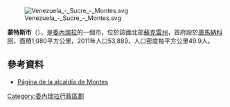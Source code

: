 [[Image:Venezuela_-_Sucre_-_Montes.svg|right]]

'''蒙特斯市'''（{{lang-es|Municipio Montes}}），是[[委內瑞拉|委內瑞拉]]的一個市，位於該國北部[[蘇克雷州|蘇克雷州]]，首府設於[[庫馬納科阿|庫馬納科阿]]，面積1,080平方公里，2011年人口53,889，人口密度每平方公里49.9人。

==參考資料==
* [http://montes-sucre.gob.ve/ Página de la alcaldía de Montes]{{dead link|date=十月 2017 |bot=InternetArchiveBot }}

{{Venezuela-geo-stub}}
[[Category:委內瑞拉行政區劃|Category:委內瑞拉行政區劃]]